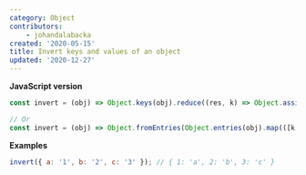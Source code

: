 ```yaml
---
category: Object
contributors:
    - johandalabacka
created: '2020-05-15'
title: Invert keys and values of an object
updated: '2020-12-27'
---
```


**JavaScript version**

```js invert.js
const invert = (obj) => Object.keys(obj).reduce((res, k) => Object.assign(res, { [obj[k]]: k }), {});

// Or
const invert = (obj) => Object.fromEntries(Object.entries(obj).map(([k, v]) => [v, k]));
```

**Examples**

```js examples.js
invert({ a: '1', b: '2', c: '3' }); // { 1: 'a', 2: 'b', 3: 'c' }
```
